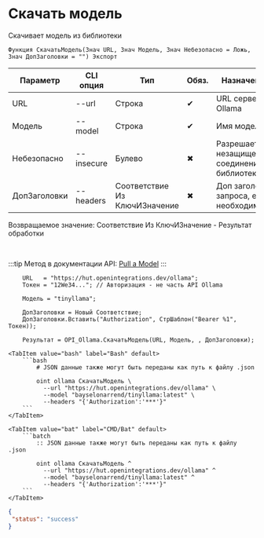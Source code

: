 ﻿---
sidebar_position: 10
description: Скачать модель и другие функции для работы с Ollama в Открытом пакете интеграций - бесплатной open-source библиотеке интеграций для 1С:Предприятие 8, OneScript и CLI
keywords: [1C, 1С, 1С:Предприятие, 1С:Предприятие 8.3, API, Интеграция, Сервисы, Обмен, OneScript, CLI, Ollama]
---


# Скачать модель
 Скачивает модель из библиотеки



`Функция СкачатьМодель(Знач URL, Знач Модель, Знач Небезопасно = Ложь, Знач ДопЗаголовки = "") Экспорт`

  | Параметр | CLI опция | Тип | Обяз. | Назначение |
  |-|-|-|-|-|
  | URL | --url | Строка | &#x2714; | URL сервера Ollama |
  | Модель | --model | Строка | &#x2714; | Имя модели |
  | Небезопасно | --insecure | Булево | &#x2716; | Разрешает незащищенное соединение с библиотекой |
  | ДопЗаголовки | --headers | Соответствие Из КлючИЗначение | &#x2716; | Доп заголовки запроса, если необходимо |

  
  Возвращаемое значение:   Соответствие Из КлючИЗначение - Результат обработки

<br/>

:::tip
Метод в документации API: [Pull a Model](https://github.com/ollama/ollama/blob/main/docs/api.md#pull-a-model)
:::
<br/>



```bsl title="Пример использования для 1С:Предприятие/OneScript"
    URL   = "https://hut.openintegrations.dev/ollama";
    Токен = "12We34..."; // Авторизация - не часть API Ollama

    Модель = "tinyllama";

    ДопЗаголовки = Новый Соответствие;
    ДопЗаголовки.Вставить("Authorization", СтрШаблон("Bearer %1", Токен));

    Результат = OPI_Ollama.СкачатьМодель(URL, Модель, , ДопЗаголовки);
```
    

 <Tabs>
  
    <TabItem value="bash" label="Bash" default>
        ```bash
            # JSON данные также могут быть переданы как путь к файлу .json
            
            oint ollama СкачатьМодель \
              --url "https://hut.openintegrations.dev/ollama" \
              --model "bayselonarrend/tinyllama:latest" \
              --headers "{'Authorization':'***'}"
        ```
    </TabItem>
  
    <TabItem value="bat" label="CMD/Bat" default>
        ```batch
            :: JSON данные также могут быть переданы как путь к файлу .json
            
            oint ollama СкачатьМодель ^
              --url "https://hut.openintegrations.dev/ollama" ^
              --model "bayselonarrend/tinyllama:latest" ^
              --headers "{'Authorization':'***'}"
        ```
    </TabItem>
</Tabs>


```json title="Результат"
{
 "status": "success"
}
```
